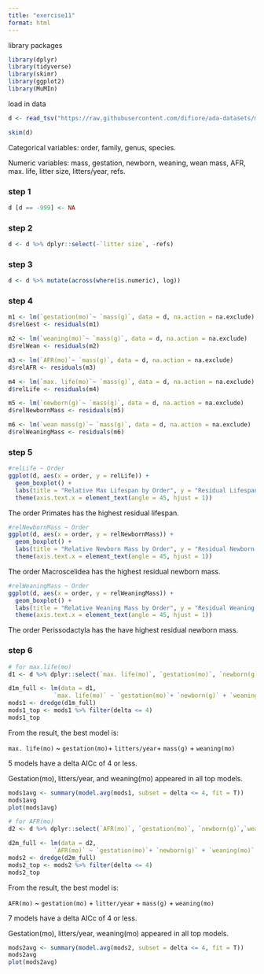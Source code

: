 ```yaml
---
title: "exercise11"
format: html
---
```


library packages

```r
library(dplyr)
library(tidyverse)
library(skimr)
library(ggplot2)
library(MuMIn)
```

load in data

```r
d <- read_tsv("https://raw.githubusercontent.com/difiore/ada-datasets/main/Mammal_lifehistories_v2.txt")

skim(d)
```

Categorical variables: order, family, genus, species.

Numeric variables: mass, gestation, newborn, weaning, wean mass, AFR, max. life, litter size, litters/year, refs.

### step 1

```r
d [d == -999] <- NA
```

### step 2

```r
d <- d %>% dplyr::select(-`litter size`, -refs)
```

### step 3

```r
d <- d %>% mutate(across(where(is.numeric), log))
```

### step 4

```r
m1 <- lm(`gestation(mo)`~ `mass(g)`, data = d, na.action = na.exclude)
d$relGest <- residuals(m1) 

m2 <- lm(`weaning(mo)`~ `mass(g)`, data = d, na.action = na.exclude)
d$relWean <- residuals(m2)

m3 <- lm(`AFR(mo)`~ `mass(g)`, data = d, na.action = na.exclude)
d$relAFR <- residuals(m3)

m4 <- lm(`max. life(mo)`~ `mass(g)`, data = d, na.action = na.exclude)
d$relLife <- residuals(m4)

m5 <- lm(`newborn(g)`~ `mass(g)`, data = d, na.action = na.exclude)
d$relNewbornMass <- residuals(m5)

m6 <- lm(`wean mass(g)`~ `mass(g)`, data = d, na.action = na.exclude)
d$relWeaningMass <- residuals(m6)
```

### step 5

```r
#relLife ~ Order
ggplot(d, aes(x = order, y = relLife)) +
  geom_boxplot() +
  labs(title = "Relative Max Lifespan by Order", y = "Residual Lifespan")+
  theme(axis.text.x = element_text(angle = 45, hjust = 1))

```

The order Primates has the highest residual lifespan.

```r
#relNewbornMass ~ Order
ggplot(d, aes(x = order, y = relNewbornMass)) +
  geom_boxplot() +
  labs(title = "Relative Newborn Mass by Order", y = "Residual Newborn Mass")+
  theme(axis.text.x = element_text(angle = 45, hjust = 1))

```

The order Macroscelidea has the highest residual newborn mass.

```r
#relWeaningMass ~ Order
ggplot(d, aes(x = order, y = relWeaningMass)) +
  geom_boxplot() +
  labs(title = "Relative Weaning Mass by Order", y = "Residual Weaning Mass")+
  theme(axis.text.x = element_text(angle = 45, hjust = 1))

```

The order Perissodactyla has the have highest residual newborn mass.

### step 6

```r
# for max.life(mo)
d1 <- d %>% dplyr::select(`max. life(mo)`, `gestation(mo)`, `newborn(g)`,`weaning(mo)`, `wean mass(g)`, `litters/year`, `mass(g)`) %>% drop_na()

d1m_full <- lm(data = d1,
             `max. life(mo)` ~ `gestation(mo)`+ `newborn(g)` + `weaning(mo)` + `wean mass(g)` + `litters/year`+ `mass(g)`, na.action = na.fail)
mods1 <- dredge(d1m_full)
mods1_top <- mods1 %>% filter(delta <= 4)
mods1_top
```

From the result, the best model is:

`max. life(mo)` \~ `gestation(mo)`+ `litters/year`+ `mass(g)` + `weaning(mo)`

5 models have a delta AICc of 4 or less.

Gestation(mo), litters/year, and weaning(mo) appeared in all top models.

```r
mods1avg <- summary(model.avg(mods1, subset = delta <= 4, fit = T))
mods1avg
plot(mods1avg)
```

```r
# for AFR(mo)
d2 <- d %>% dplyr::select(`AFR(mo)`, `gestation(mo)`, `newborn(g)`,`weaning(mo)`, `wean mass(g)`, `litters/year`, `mass(g)`) %>% drop_na()

d2m_full <- lm(data = d2,
             `AFR(mo)` ~ `gestation(mo)`+ `newborn(g)` + `weaning(mo)` + `wean mass(g)` + `litters/year`+ `mass(g)`, na.action = na.fail)
mods2 <- dredge(d2m_full)
mods2_top <- mods2 %>% filter(delta <= 4)
mods2_top
```

From the result, the best model is:

`AFR(mo)` \~ `gestation(mo)` + `litter/year` + `mass(g)` + `weaning(mo)`

7 models have a delta AICc of 4 or less.

Gestation(mo), litters/year, weaning(mo) appeared in all top models.

```r
mods2avg <- summary(model.avg(mods2, subset = delta <= 4, fit = T))
mods2avg
plot(mods2avg)
```
